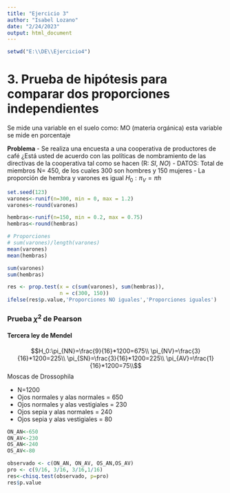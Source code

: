 ---
title: "Ejercicio 3"
author: "Isabel Lozano"
date: "2/24/2023"
output: html_document
---
```{r}
setwd("E:\\DE\\Ejercicio4")
```

# 3. Prueba de hipótesis para comparar dos proporciones independientes

Se mide una variable en el suelo como: MO (materia orgánica) esta variable se mide en porcentaje

**Problema**
- Se realiza una encuesta a una cooperativa de productores de café ¿Está usted de acuerdo con las políticas de nombramiento de las directivas de la cooperativa tal como se hacen (R: *SI*, *NO*)
- DATOS: Total de miembros N= 450, de los cuales 300 son hombres  y 150 mujeres
- La proporción de hembra y varones es igual $H_0:\pi_{V}=\pi{h}$

```{r}
set.seed(123)
varones<-runif(n=300, min = 0, max = 1.2)
varones<-round(varones)

hembras<-runif(n=150, min = 0.2, max = 0.75)
hembras<-round(hembras)
```

```{r}
# Proporciones
# sum(varones)/length(varones)
mean(varones)
mean(hembras)

sum(varones)
sum(hembras)
```

```{r}
res <- prop.test(x = c(sum(varones), sum(hembras)),
                 n = c(300, 150))
ifelse(res$p.value,'Proporciones NO iguales','Proporciones iguales')
```
### Prueba $\chi^2$ de Pearson

#### Tercera ley de Mendel

$$H_0:\pi_{NN}=\frac{9}{16}*1200=675\\
\pi_{NV}=\frac{3}{16}*1200=225\\
\pi_{SN}=\frac{3}{16}*1200=225\\
\pi_{AV}=\frac{1}{16}*1200=75\\$$
Moscas de Drossophila

* N=1200
* Ojos normales y alas normales = 650
* Ojos normales y alas vestigiales = 230
* Ojos sepia y alas normales = 240
* Ojos sepia y alas vestigiales = 80
```{r}
ON_AN<-650
ON_AV<-230
OS_AN<-240
OS_AV<-80

observado <- c(ON_AN, ON_AV, OS_AN,OS_AV)
pro <- c(9/16, 3/16, 3/16,1/16)
res<-chisq.test(observado, p=pro)
res$p.value
```
